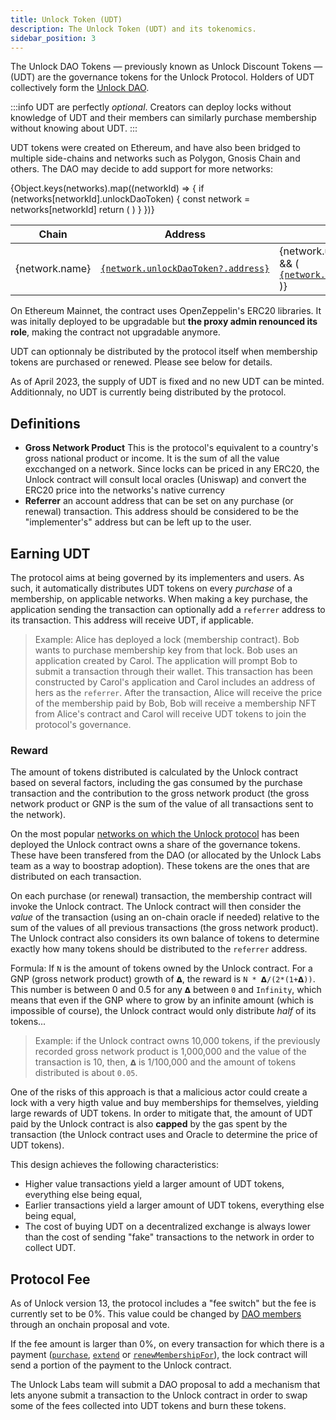 ```yaml
---
title: Unlock Token (UDT)
description: The Unlock Token (UDT) and its tokenomics.
sidebar_position: 3
---
```



The Unlock DAO Tokens — previously known as Unlock Discount Tokens — (UDT) are the governance tokens for the Unlock Protocol. Holders of UDT collectively form the [Unlock DAO](./unlock-dao.md).

:::info
UDT are perfectly _optional_. Creators can deploy locks without knowledge of UDT and their members can similarly purchase membership without knowing about UDT.
:::

UDT tokens were created on Ethereum, and have also been bridged to multiple side-chains and networks such as Polygon, Gnosis Chain and others. The DAO may decide to add support for more networks:

<table>
  <thead>
    <tr>
      <th>Chain</th>
      <th>Address</th>
      <th>Bridge Address</th>
    </tr>
  </thead>
  {Object.keys(networks).map((networkId) => {
    if (networks[networkId].unlockDaoToken) {
      const network = networks[networkId]
      return (
        <tr>
          <td>{network.name}</td>
          <td>
            <a
              target="_blank"
              href={network.explorer.urls.token(
                network.unlockDaoToken?.address
              )}
            >
              <code>{network.unlockDaoToken?.address}</code>
            </a>
          </td>
          <td>
            {network.unlockDaoToken?.mainnetBridge && (
              <a
                target="_blank"
                href={`${networks[1].explorer.urls.token(
                  networks[1].unlockDaoToken.address,
                  network.unlockDaoToken?.mainnetBridge
                )}`}
              >
                <code>{network.unlockDaoToken?.mainnetBridge}</code>
              </a>
            )}
          </td>
        </tr>
      )
    }
  })}
</table>

On Ethereum Mainnet, the contract uses OpenZeppelin's ERC20 libraries. It was initally deployed to be upgradable but **the proxy admin renounced its role**, making the contract not upgradable anymore.

UDT can optionnaly be distributed by the protocol itself when membership tokens are purchased or renewed. Please see below for details.

As of April 2023, the supply of UDT is fixed and no new UDT can be minted. Additionnaly, no UDT is currently being distributed by the protocol.

## Definitions

- **Gross Network Product** This is the protocol's equivalent to a country's gross national product or income. It is the sum of all the value excchanged on a network. Since locks can be priced in any ERC20, the Unlock contract will consult local oracles (Uniswap) and convert the ERC20 price into the networks's native currency
- **Referrer** an account address that can be set on any purchase (or renewal) transaction. This address should be considered to be the "implementer's" address but can be left up to the user.

## Earning UDT

The protocol aims at being governed by its implementers and users. As such, it automatically distributes UDT tokens on every _purchase_ of a membership, on applicable networks. When making a key purchase, the application sending the transaction can optionally add a `referrer` address to its transaction. This address will receive UDT, if applicable.

> Example: Alice has deployed a lock (membership contract). Bob wants to purchase membership key from that lock. Bob uses an application created by Carol. The application will prompt Bob to submit a transaction through their wallet. This transaction has been constructed by Carol's application and Carol includes an address of hers as the `referrer`. After the transaction, Alice will receive the price of the membership paid by Bob, Bob will receive a membership NFT from Alice's contract and Carol will receive UDT tokens to join the protocol's governance.

### Reward

The amount of tokens distributed is calculated by the Unlock contract based on several factors, including the gas consumed by the purchase transaction and the contribution to the gross network product (the gross network product or GNP is the sum of the value of all transactions sent to the network).

On the most popular [networks on which the Unlock protocol](../core-protocol/unlock/networks) has been deployed the Unlock contract owns a share of the governance tokens. These have been transfered from the DAO (or allocated by the Unlock Labs team as a way to boostrap adoption). These tokens are the ones that are distributed on each transaction.

On each purchase (or renewal) transaction, the membership contract will invoke the Unlock contract. The Unlock contract will then consider the _value_ of the transaction (using an on-chain oracle if needed) relative to the sum of the values of all previous transactions (the gross network product). The Unlock contract also considers its own balance of tokens to determine exactly how many tokens should be distributed to the `referrer` address.

Formula: If `N` is the amount of tokens owned by the Unlock contract. For a GNP (gross network product) growth of `𝝙`, the reward is `N * 𝝙/(2*(1+𝝙))`. This number is between 0 and 0.5 for any `𝝙` between `0` and `Infinity`, which means that even if the GNP where to grow by an infinite amount (which is impossible of course), the Unlock contract would only distribute _half_ of its tokens...

> Example: if the Unlock contract owns 10,000 tokens, if the previously recorded gross network product is 1,000,000 and the value of the transaction is 10, then, `𝝙` is 1/100,000 and the amount of tokens distributed is about `0.05`.

One of the risks of this approach is that a malicious actor could create a lock with a very higth value and buy memberships for themselves, yielding large rewards of UDT tokens. In order to mitigate that, the amount of UDT paid by the Unlock contract is also **capped** by the gas spent by the transaction (the Unlock contract uses and Oracle to determine the price of UDT tokens).

This design achieves the following characteristics:

- Higher value transactions yield a larger amount of UDT tokens, everything else being equal,
- Earlier transactions yield a larger amount of UDT tokens, everything else being equal,
- The cost of buying UDT on a decentralized exchange is always lower than the cost of sending "fake" transactions to the network in order to collect UDT.

## Protocol Fee

As of Unlock version 13, the protocol includes a "fee switch" but the fee is currently set to be 0%. This value could be changed by [DAO members](./unlock-dao.md) through an onchain proposal and vote.

If the fee amount is larger than 0%, on every transaction for which there is a payment ([`purchase`](/core-protocol/smart-contracts-api/PublicLock#purchase), [`extend`](/core-protocol/smart-contracts-api/PublicLock#extend) or [`renewMembershipFor`](/core-protocol/smart-contracts-api/PublicLock#renewmembershipfor)), the lock contract will send a portion of the payment to the Unlock contract.

The Unlock Labs team will submit a DAO proposal to add a mechanism that lets anyone submit a transaction to the Unlock contract in order to swap some of the fees collected into UDT tokens and burn these tokens.
